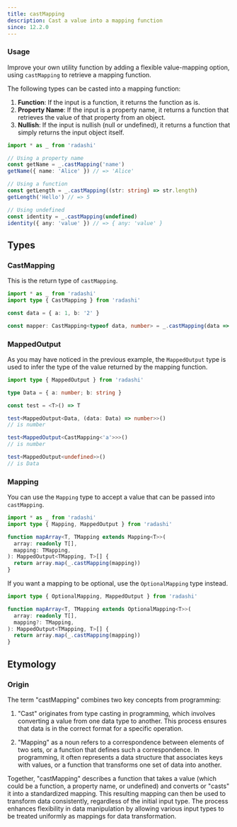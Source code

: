 ```yaml
---
title: castMapping
description: Cast a value into a mapping function
since: 12.2.0
---
```


### Usage

Improve your own utility function by adding a flexible value-mapping option, using `castMapping` to retrieve a mapping function.

The following types can be casted into a mapping function:

1. **Function**: If the input is a function, it returns the function as is.
2. **Property Name**: If the input is a property name, it returns a function that retrieves the value of that property from an object.
3. **Nullish**: If the input is nullish (null or undefined), it returns a function that simply returns the input object itself.

```ts
import * as _ from 'radashi'

// Using a property name
const getName = _.castMapping('name')
getName({ name: 'Alice' }) // => 'Alice'

// Using a function
const getLength = _.castMapping((str: string) => str.length)
getLength('Hello') // => 5

// Using undefined
const identity = _.castMapping(undefined)
identity({ any: 'value' }) // => { any: 'value' }
```

## Types

### CastMapping

This is the return type of `castMapping`.

```ts
import * as _ from 'radashi'
import type { CastMapping } from 'radashi'

const data = { a: 1, b: '2' }

const mapper: CastMapping<typeof data, number> = _.castMapping(data => data.a)
```

### MappedOutput

As you may have noticed in the previous example, the `MappedOutput` type is used to infer the type of the value returned by the mapping function.

```ts
import type { MappedOutput } from 'radashi'

type Data = { a: number; b: string }

const test = <T>() => T

test<MappedOutput<Data, (data: Data) => number>>()
// is number

test<MappedOutput<CastMapping<'a'>>>()
// is number

test<MappedOutput<undefined>>()
// is Data
```

### Mapping

You can use the `Mapping` type to accept a value that can be passed into `castMapping`.

```ts
import * as _ from 'radashi'
import type { Mapping, MappedOutput } from 'radashi'

function mapArray<T, TMapping extends Mapping<T>>(
  array: readonly T[],
  mapping: TMapping,
): MappedOutput<TMapping, T>[] {
  return array.map(_.castMapping(mapping))
}
```

If you want a mapping to be optional, use the `OptionalMapping` type instead.

```ts
import type { OptionalMapping, MappedOutput } from 'radashi'

function mapArray<T, TMapping extends OptionalMapping<T>>(
  array: readonly T[],
  mapping?: TMapping,
): MappedOutput<TMapping, T>[] {
  return array.map(_.castMapping(mapping))
}
```

## Etymology

### Origin

The term "castMapping" combines two key concepts from programming:

1. "Cast" originates from type casting in programming, which involves converting a value from one data type to another. This process ensures that data is in the correct format for a specific operation.

2. "Mapping" as a noun refers to a correspondence between elements of two sets, or a function that defines such a correspondence. In programming, it often represents a data structure that associates keys with values, or a function that transforms one set of data into another.

Together, "castMapping" describes a function that takes a value (which could be a function, a property name, or undefined) and converts or "casts" it into a standardized mapping. This resulting mapping can then be used to transform data consistently, regardless of the initial input type. The process enhances flexibility in data manipulation by allowing various input types to be treated uniformly as mappings for data transformation.
